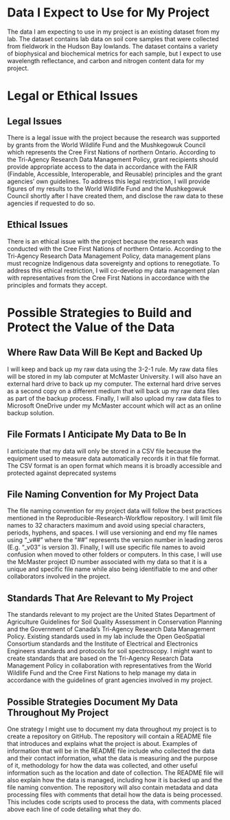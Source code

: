 # Data I Expect to Use for My Project

The data I am expecting to use in my project is an existing dataset from my lab. The dataset contains lab data on soil core samples that were collected from fieldwork in the Hudson Bay lowlands. The dataset contains a variety of biophysical and biochemical metrics for each sample, but I expect to use wavelength reflectance, and carbon and nitrogen content data for my project.

# Legal or Ethical Issues

## Legal Issues
There is a legal issue with the project because the research was supported by grants from the World Wildlife Fund and the Mushkegowuk Council which represents the Cree First Nations of northern Ontario. According to the Tri-Agency Research Data Management Policy, grant recipients should provide appropriate access to the data in accordance with the FAIR (Findable, Accessible, Interoperable, and Reusable) principles and the grant agencies' own guidelines. To address this legal restriction, I will provide figures of my results to the World Wildlife Fund and the Mushkegowuk Council shortly after I have created them, and disclose the raw data to these agencies if requested to do so.

## Ethical Issues
There is an ethical issue with the project because the research was conducted with the Cree First Nations of northern Ontario. According to the Tri-Agency Research Data Management Policy, data management plans must recognize Indigenous data sovereignty and options to renegotiate. To address this ethical restriction, I will co-develop my data management plan with representatives from the Cree First Nations in accordance with the principles and formats they accept.

# Possible Strategies to Build and Protect the Value of the Data

## Where Raw Data Will Be Kept and Backed Up
I will keep and back up my raw data using the 3-2-1 rule. My raw data files will be stored in my lab computer at McMaster University. I will also have an external hard drive to back up my computer. The external hard drive serves as a second copy on a different medium that will back up my raw data files as part of the backup process. Finally, I will also upload my raw data files to Microsoft OneDrive under my McMaster account which will act as an online backup solution.

## File Formats I Anticipate My Data to Be In
I anticipate that my data will only be stored in a CSV file because the equipment used to measure data automatically records it in that file format. The CSV format is an open format which means it is broadly accessible and protected against deprecated systems

## File Naming Convention for My Project Data
The file naming convention for my project data will follow the best practices mentioned in the Reproducible-Research-Workflow repository. I will limit file names to 32 characters maximum and avoid using special characters, periods, hyphens, and spaces. I will use versioning and end my file names using “_v##” where the “##” represents the version number in leading zeros (E.g. “_v03” is version 3). Finally, I will use specific file names to avoid confusion when moved to other folders or computers. In this case, I will use the McMaster project ID number associated with my data so that it is a unique and specific file name while also being identifiable to me and other collaborators involved in the project.  

## Standards That Are Relevant to My Project
The standards relevant to my project are the United States Department of Agriculture Guidelines for Soil Quality Assessment in Conservation Planning and the Government of Canada’s Tri-Agency Research Data Management Policy. Existing standards used in my lab include the Open GeoSpatial Consortium standards and the Institute of Electrical and Electronics Engineers standards and protocols for soil spectroscopy. I might want to create standards that are based on the Tri-Agency Research Data Management Policy in collaboration with representatives from the World Wildlife Fund and the Cree First Nations to help manage my data in accordance with the guidelines of grant agencies involved in my project.

## Possible Strategies Document My Data Throughout My Project
One strategy I might use to document my data throughout my project is to create a repository on GitHub. The repository will contain a README file that introduces and explains what the project is about. Examples of information that will be in the README file include who collected the data and their contact information, what the data is measuring and the purpose of it, methodology for how the data was collected, and other useful information such as the location and date of collection. The README file will also explain how the data is managed, including how it is backed up and the file naming convention. The repository will also contain metadata and data processing files with comments that detail how the data is being processed. This includes code scripts used to process the data, with comments placed above each line of code detailing what they do.
